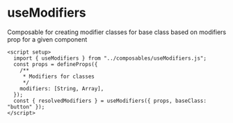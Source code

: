 # useModifiers

Composable for creating modifier classes for base class based on modifiers prop for a given component


```vue
<script setup>
  import { useModifiers } from "../composables/useModifiers.js";
  const props = defineProps({
    /**
     * Modifiers for classes
     */
    modifiers: [String, Array],
  });
  const { resolvedModifiers } = useModifiers({ props, baseClass: "button" });
</script>
```